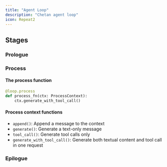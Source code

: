```yaml
---
title: "Agent Loop"
description: "Chetan agent loop"
icon: Repeat2
---
```


## Stages
### Prologue
### Process
#### The process function

```python
@loop.process
def process_fn(ctx: ProcessContext):
    ctx.generate_with_tool_call()
```

#### Process context functions
- `append()`: Append a message to the context
- `generate()`: Generate a text-only message
- `tool_call()`: Generate tool calls only
- `generate_with_tool_call()`: Generate both textual content and tool call in one request

### Epilogue
